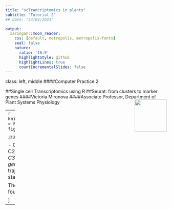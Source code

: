 ```yaml
---
title: "scTrancriptomics in plants"
subtitle: "Tutorial 2"
## date: "24/04/2023"

output:
  xaringan::moon_reader:
    css: [default, metropolis, metropolis-fonts]
    seal: false
    nature:
      ratio: '16:9'
      highlightStyle: github
      highlightLines: true
      countIncrementalSlides: false
---
```

class: left, middle
####Computer Practice 2

##Single cell Transcriptomics using R
##Seurat: from clusters to marker genes
####Victoria Mironova 
####Associate Professor, Department of Plant Systems Physiology
<img src="Figures/Theme2.png" width="100px" align = 'right'>

---
```r
knitr::opts_chunk$set(message = FALSE, warning = FALSE, fig.retina = 3)
set.seed(100)
```

.pull-left[
#Course structure

- C1. From reads to counts
- C2. From counts to clusters
- *C3. From clusters to marker genes*
- C4. Developmental trajectories, developmental states.

The course materials can be found via [GitHub](https://github.com/VictoriaVMironova/ScTranscriptomics_in_plants)

]
---